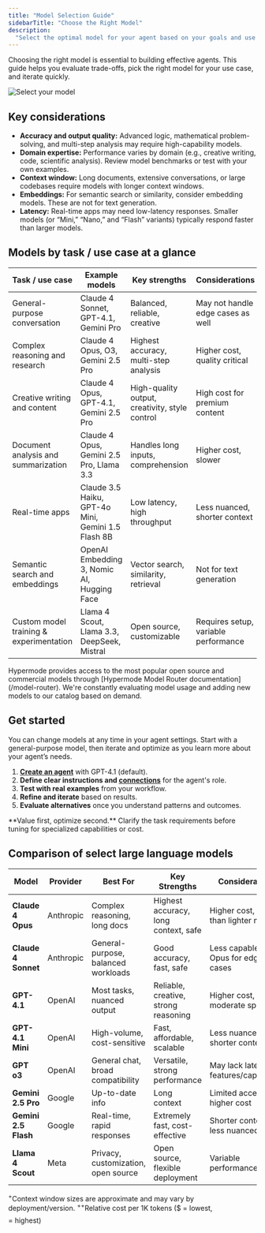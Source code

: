 ```yaml
---
title: "Model Selection Guide"
sidebarTitle: "Choose the Right Model"
description:
  "Select the optimal model for your agent based on your goals and use case."
---
```


Choosing the right model is essential to building effective agents. This guide helps you evaluate trade-offs, pick the right model for your use case, and iterate quickly.

![Select your model](/images/agents/model-selection.png)

## Key considerations
- **Accuracy and output quality:** Advanced logic, mathematical problem-solving, and multi-step analysis may require high-capability models.
- **Domain expertise:** Performance varies by domain (e.g., creative writing, code, scientific analysis). Review model benchmarks or test with your own examples.
- **Context window:** Long documents, extensive conversations, or large codebases require models with longer context windows.
- **Embeddings:** For semantic search or similarity, consider embedding models. These are not for text generation.
- **Latency:** Real-time apps may need low-latency responses. Smaller models (or “Mini,” “Nano,” and “Flash” variants) typically respond faster than larger models.

## Models by task / use case at a glance
| Task / use case | Example models | Key strengths | Considerations |
| --- | --- | --- | --- |
| General-purpose conversation | Claude 4 Sonnet, GPT-4.1, Gemini Pro | Balanced, reliable, creative | May not handle edge cases as well |
| Complex reasoning and research | Claude 4 Opus, O3, Gemini 2.5 Pro | Highest accuracy, multi-step analysis | Higher cost, quality critical |
| Creative writing and content | Claude 4 Opus, GPT-4.1, Gemini 2.5 Pro | High-quality output, creativity, style control | High cost for premium content |
| Document analysis and summarization | Claude 4 Opus, Gemini 2.5 Pro, Llama 3.3 | Handles long inputs, comprehension | Higher cost, slower |
| Real-time apps | Claude 3.5 Haiku, GPT-4o Mini, Gemini 1.5 Flash 8B | Low latency, high throughput | Less nuanced, shorter context |
| Semantic search and embeddings | OpenAI Embedding 3, Nomic AI, Hugging Face | Vector search, similarity, retrieval | Not for text generation |
| Custom model training & experimentation | Llama 4 Scout, Llama 3.3, DeepSeek, Mistral | Open source, customizable | Requires setup, variable performance |

<Note>
Hypermode provides access to the most popular open source and commercial models through [Hypermode Model Router documentation](/model-router). We're constantly evaluating model usage and adding new models to our catalog based on demand.
</Note>

## Get started

You can change models at any time in your agent settings. Start with a general-purpose model, then iterate and optimize as you learn more about your agent’s needs.

1. [**Create an agent**](/create-agent) with GPT-4.1 (default).
2. **Define clear instructions and [connections](/connections)** for the agent's role.
3. **Test with real examples** from your workflow.
4. **Refine and iterate** based on results.
5. **Evaluate alternatives** once you understand patterns and outcomes.

<Tip>
**Value first, optimize second.** Clarify the task requirements before tuning for
specialized capabilities or cost.
</Tip>

## Comparison of select large language models

| Model | Provider | Best For | Key Strengths | Considerations | Context Window<sup>+</sup> | Speed | Cost<sup>++</sup> |
| --- | --- | --- | --- | --- | --- | --- | --- |
| **Claude 4 Opus** | Anthropic | Complex reasoning, long docs | Highest accuracy, long context, safe | Higher cost, slower than lighter models | Very long (200K+) | Moderate | $$$$ |
| **Claude 4 Sonnet** | Anthropic | General-purpose, balanced workloads | Good accuracy, fast, safe | Less capable than Opus for edge cases | Long (100K+) | Fast | $$$ |
| **GPT-4.1** | OpenAI | Most tasks, nuanced output | Reliable, creative, strong reasoning | Higher cost, moderate speed | Long (128K) | Moderate | $$$ |
| **GPT-4.1 Mini** | OpenAI | High-volume, cost-sensitive | Fast, affordable, scalable | Less nuanced, shorter context | Medium (32K–64K) | Very Fast | $$ |
| **GPT o3** | OpenAI | General chat, broad compatibility | Versatile, strong performance | May lack latest features/capabilities | Medium (32K–64K) | Fast | $$ |
| **Gemini 2.5 Pro** | Google | Up-to-date info | Long context | Limited access, higher cost | Long (128K+) | Moderate | $$$ |
| **Gemini 2.5 Flash** | Google | Real-time, rapid responses | Extremely fast, cost-effective | Shorter context, less nuanced | Medium (32K–64K) | Very Fast | $$ |
| **Llama 4 Scout** | Meta | Privacy, customization, open source | Open source, flexible deployment | Variable performance | Medium–Long (varies) | Fast | $ |

<sup>+</sup>Context window sizes are approximate and may vary by deployment/version.
<sup>++</sup>Relative cost per 1K tokens ($ = lowest, $$$$ = highest)
